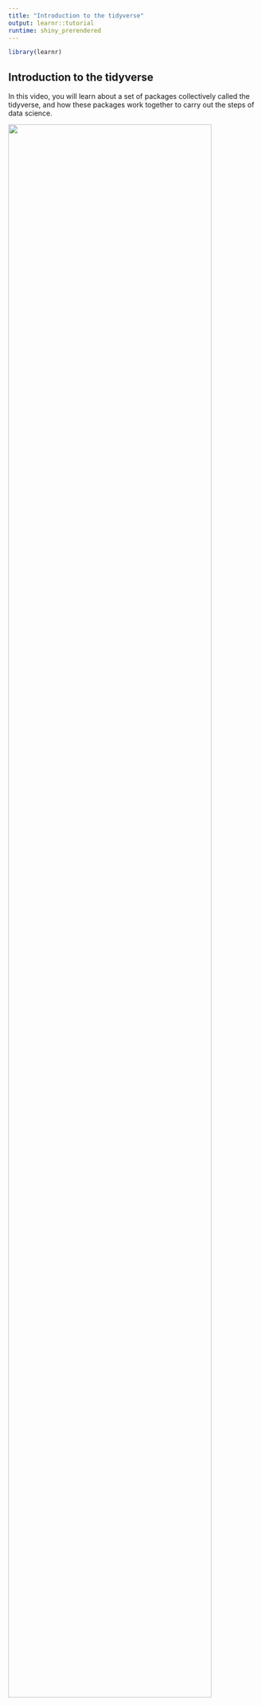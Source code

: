 ```yaml
---
title: "Introduction to the tidyverse"
output: learnr::tutorial
runtime: shiny_prerendered
---
```

```r
library(learnr)
```

## Introduction to the tidyverse

In this video, you will learn about a set of packages collectively called the tidyverse, and how these packages work together to carry out the steps of data science.  
  
![](https://youtu.be/q0uGggl3RbM){width="90%"}